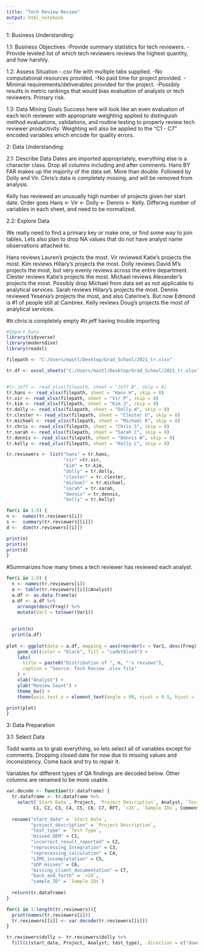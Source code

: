 ```yaml
---
title: "Tech Review Review"
output: html_notebook
---
```


1: Business Understanding:

1.1: Business Objectives
  -Provide summary statistics for tech reviewers.
  -Provide leveled list of which tech reviewers reviews the highest quantity, and how harshly.
  

1.2: Assess Situation
  -.csv file with multiple tabs supplied.
  -No computational resources provided.
  -No paid time for project provided. 
  -Minimal requirements/deliverables provided for the project.
  -Possibly results in metric rankings that would bias evaluation of analysts or tech reviewers. Primary risk.


1.3: Data Mining Goals
  Success here will look like an even evaluation of each tech reviewer with appropriate weighting
  applied to distinguish method evaluations, validations, and routine testing to properly review tech
  reviewer productivity. Weighting will also be applied to the "C1 - C7" encoded variables which encode
  for quality errors. 
  

2: Data Understanding: 

  2.1: Describe Data
  Dates are imported appropriately, everything else is a character class. Drop all columns including and after comments.
  Hans BY FAR makes up the majority of the data set. More than double. Followed by Dolly and Vir. Chris's data is completely missing,
  and will be removed from analysis.
  
  Kelly has reviewed an unusually high number of projects given her start date. Order goes Hans <- Vir <- Dolly <- Dennis <- Kelly.
  Differing number of variables in each sheet, and need to be normalized.
 
 
  2.2: Explore Data
  
  We really need to find a primary key or make one, or find some way to join tables.
  Lets also plan to drop NA values that do not have analyst name observations attached to.
  
  Hans reviews Lauren's projects the most.
  Vir reviewed Katie's projects the most. 
  Kim reviews Hillary's projects the most.
  Dolly reviews David M's projects the most, but very evenly reviews across the entire department.
  Clester reviews Katie's projects the most. 
  Michael reviews Alexander's projects the most. Possibly drop Michael from data set as not applicable to analytical services.
  Sarah reviews Hillary's projects the most.
  Dennis reviewed Yesenia's projects the most, and also Caterine's. But now Edmond is #1 of people still at Cambrex.
  Kelly reviews Doug's projects the most of analytical services.
  
#tr.chris is completely empty
#tr.jeff having trouble importing
```r
#Import Data
library(tidyverse)
library(moderndive)
library(readxl)

filepath <- "C:/Users/mastl/Desktop/Grad_School/2021_tr.xlsx"

tr.df <- excel_sheets("C:/Users/mastl/Desktop/Grad_School/2021_tr.xlsx")


#tr.jeff <- read_xlsx(filepath, sheet = "Jeff B", skip = 8)
tr.hans <- read_xlsx(filepath, sheet = "Hans H", skip = 8)
tr.vir <- read_xlsx(filepath, sheet = "Vir P", skip = 8)
tr.kim <- read_xlsx(filepath, sheet = "Kim J", skip = 8)
tr.dolly <- read_xlsx(filepath, sheet = "Dolly W", skip = 8)
tr.clester <- read_xlsx(filepath, sheet = "Clester O", skip = 8)
tr.michael <- read_xlsx(filepath, sheet = "Michael K", skip = 8)
tr.chris <- read_xlsx(filepath, sheet = "Chris S", skip = 8)
tr.sarah <- read_xlsx(filepath, sheet = "Sarah C", skip = 8)
tr.dennis <- read_xlsx(filepath, sheet = "Dennis W", skip = 8)
tr.kelly <- read_xlsx(filepath, sheet = "Kelly L", skip = 8)

tr.reviewers <- list("hans" = tr.hans, 
                     "vir" =tr.vir, 
                     "kim" = tr.kim, 
                     "dolly" = tr.dolly, 
                     "clester" = tr.clester,
                     "michael" = tr.michael,
                     "sarah" = tr.sarah, 
                     "dennis" = tr.dennis, 
                     "kelly" = tr.kelly)

for(i in 1:9) {
n <-  names(tr.reviewers[i])
s <-  summary(tr.reviewers[[i]])
d <-  dim(tr.reviewers[[i]])

print(n)
print(s)
print(d)
}
```


#Summarizes how many times a tech reviewer has reviewed each analyst.

```R
for(i in 1:9) {
  n <- names(tr.reviewers[i])
  a <- table(tr.reviewers[[i]]$Analyst)
  a.df <- as.data.frame(a)
  a.df <- a.df %>% 
    arrange(desc(Freq)) %>%
    mutate(Var1 = tolower(Var1))
  
    
  print(n)
  print(a.df)
  
plot <- ggplot(data = a.df, mapping = aes(reorder(x = Var1, desc(Freq)), y = Freq)) +
    geom_col(color = "black", fill = "cadetblue3") + 
    labs(
      title = paste0("Distribution of ", n, "'s reviews"),
      caption = "Source: Tech Review .xlsx file"
    ) +
    xlab("Analyst") +
    ylab("Review Count") +
    theme_bw() +
    theme(axis.text.x = element_text(angle = 90, vjust = 0.5, hjust = 1, size = 7))

print(plot)
}
```

3: Data Preparation

  3.1: Select Data
  
  Todd wants us to grab everything, so lets select all of variables except for comments. Dropping closed date for now due to 
  missing values and inconsistency. Come back and try to repair it.
  
  Variables for different types of QA findings are decoded below. Other columns are renamed to be more usable.
  
```r

var.decode <- function(tr.dataframe) {
  tr.dataframe <- tr.dataframe %>%
    select(`Start Date`, Project, `Project Description`, Analyst, `Test Type`,
          C1, C2, C3, C4, C5, C6, C7, RFT, `>2X`, `Sample IDs`, Comments) %>%
  
  rename("start_date" = `Start Date`, 
         "project_description" = `Project Description`,
         "test_type" = `Test Type`, 
         "missed_QEM" = C1, 
         "incorrect_result_reported" = C2,
         "reprocessing_Integration" = C3,
         "reprocessing_calculation" = C4,
         "LIMS_incompletation" = C5, 
         "GDP_misses" = C6,
         "missing_client_documentation" = C7,
         "back_and_forth" = `>2X`, 
         "sample_ID" = `Sample IDs`)
  
  return(tr.dataframe)
}

for(i in 1:length(tr.reviewers)){
  print(names(tr.reviewers[i]))
  tr.reviewers[[i]] <- var.decode(tr.reviewers[[i]])
}

tr.reviewers$dolly <- tr.reviewers$dolly %>%
  fill(c(start_date, Project, Analyst, test_type), .direction = c("down"))


```




